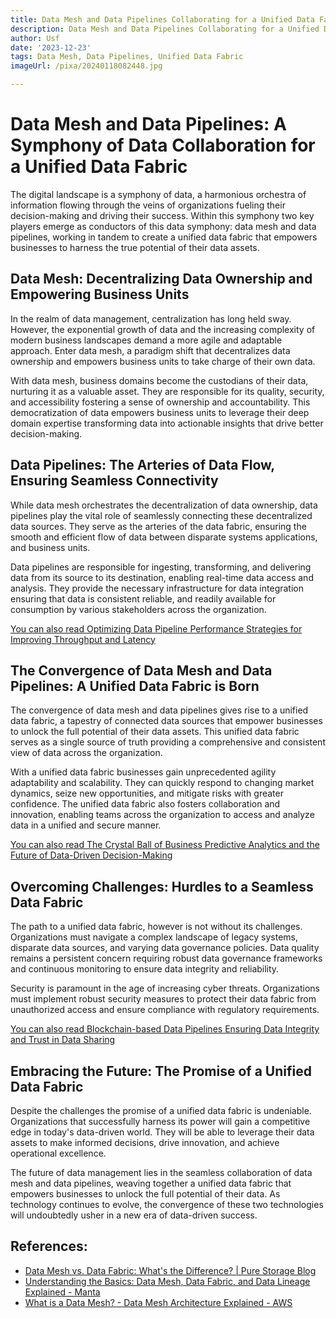 ```yaml
---
title: Data Mesh and Data Pipelines Collaborating for a Unified Data Fabric
description: Data Mesh and Data Pipelines Collaborating for a Unified Data Fabric
author: Usf
date: '2023-12-23'
tags: Data Mesh, Data Pipelines, Unified Data Fabric
imageUrl: /pixa/20240118082448.jpg

---
```

# Data Mesh and Data Pipelines: A  Symphony of Data Collaboration for a Unified Data Fabric

The digital landscape is a symphony of data,  a harmonious orchestra of  information flowing through the veins of organizations fueling their decision-making and driving their success. Within this symphony two key players emerge as  conductors of  this data symphony:  data  mesh and data pipelines, working in tandem to create a unified data fabric  that empowers businesses to harness the true potential of  their data assets.

## Data Mesh: Decentralizing Data Ownership and Empowering Business Units

In  the realm of data management, centralization has  long held sway. However, the exponential  growth of data and the increasing complexity of modern business landscapes demand a  more agile and adaptable approach. Enter data mesh, a paradigm shift that decentralizes data ownership and empowers business units to take charge of  their own data.

With data mesh, business domains become the custodians of their data,  nurturing  it as a valuable asset. They are  responsible for its quality, security, and accessibility fostering a sense of ownership and accountability. This democratization of data empowers business units to leverage their deep domain expertise transforming data into actionable insights that drive better  decision-making.

## Data Pipelines: The Arteries of Data Flow, Ensuring Seamless Connectivity

While  data mesh orchestrates the decentralization  of data ownership, data pipelines play the vital role of seamlessly connecting these decentralized  data  sources. They serve as the arteries of  the data fabric, ensuring the smooth and efficient flow of data between  disparate systems  applications, and business units.

Data pipelines are responsible for ingesting, transforming, and delivering  data from  its source to its destination, enabling real-time data access and analysis. They provide the necessary infrastructure for data integration ensuring that  data is consistent reliable, and readily available for  consumption  by  various stakeholders across the organization.

[You can also read Optimizing Data Pipeline Performance Strategies for Improving Throughput and Latency](Optimizing%20Data%20Pipeline%20Performance%20Strategies%20for%20Improving%20Throughput%20and%20Latency)


## The Convergence of  Data Mesh and Data Pipelines: A Unified Data Fabric is Born

The convergence of data mesh and data pipelines gives rise to a unified  data fabric,  a tapestry of connected  data sources that empower businesses to unlock the full potential  of their data assets. This unified data fabric serves as a single source of truth providing a comprehensive and consistent view of data across the  organization.

With a unified data  fabric  businesses gain unprecedented agility adaptability and scalability.  They can quickly respond to changing market dynamics, seize new opportunities, and mitigate risks with greater confidence. The unified data fabric also fosters collaboration and innovation, enabling teams across  the organization to access and analyze data in a unified and secure manner.

[You  can also read The Crystal Ball of Business Predictive  Analytics and the Future of Data-Driven Decision-Making](The%20Crystal%20Ball%20of%20Business%20Predictive%20Analytics%20and%20the%20Future%20of%20Data-Driven%20Decision-Making)


## Overcoming Challenges:  Hurdles  to  a Seamless Data Fabric

The path to a unified data fabric, however is not without its challenges. Organizations must navigate a complex landscape of legacy systems, disparate data sources, and  varying data governance policies.  Data quality remains a persistent concern requiring robust  data governance frameworks and continuous monitoring to ensure data  integrity and reliability.

Security is paramount in  the age of increasing cyber threats. Organizations must implement robust security measures to protect their data fabric from unauthorized access and ensure compliance with regulatory requirements.

[You can also  read  Blockchain-based Data  Pipelines Ensuring Data Integrity and Trust in Data Sharing](Blockchain-based%20Data%20Pipelines%20Ensuring%20Data%20Integrity%20and%20Trust%20in%20Data%20Sharing)


## Embracing the Future: The Promise of a Unified Data Fabric

Despite the challenges the promise of  a unified data fabric is undeniable. Organizations  that successfully harness its power  will gain  a competitive edge in today's data-driven world. They will be able to  leverage  their data assets to make informed decisions, drive innovation, and achieve operational excellence.

The future of data management lies in the seamless collaboration of data mesh and data pipelines, weaving together a unified data fabric that empowers businesses to unlock the full  potential of their data. As technology continues to  evolve,  the convergence of these two technologies will undoubtedly usher  in  a new era of data-driven success.

## References:
- [Data Mesh vs. Data Fabric: What's the Difference? | Pure Storage Blog](https://blog.purestorage.com/purely-informational/data-mesh-vs-data-fabric-whats-the-difference/)
- [Understanding the Basics: Data Mesh, Data Fabric, and Data Lineage Explained - Manta](https://manta.io/blog/understanding-the-basics-data-mesh-data-fabric-data-lineage-explained)
- [What is a Data Mesh? - Data Mesh Architecture Explained - AWS](https://aws.amazon.com/what-is/data-mesh/)
